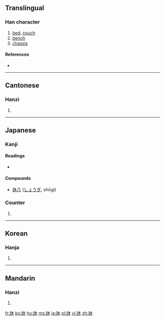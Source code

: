 {{also|床}}
==Translingual==

===Han character===
{{Han char|rn=90|rad=爿|as=04|sn=8|four=|canj=VMD}}

# [[bed]], [[couch]]
# [[bench]]
# [[chassis]]

====References====
* {{Han ref|kx=0691.150|dkj=19763|dj=1104.110|hdz=42374.040|uh=7240|ud=29248}}

----

==Cantonese==

===Hanzi===
{{yue-hanzi|jyut=cong4|y=chong4}}

# {{defn|lang=yue|sort=爿04}}

----

==Japanese==

===Kanji===
{{ja-kanji|grade=|rs=爿04}}

====Readings====
* {{ja-readings|goon=[[じょう]] (jō)|kanon=[[そう]] (sō)|kanyoon=[[しょう]] (shō)|kun=[[ゆか]] (yuka)}}

====Compounds====
* [[牀几]] ([[しょうぎ]], shōgi)

===Counter===
{{ja-pos|しょう|counter}}

# {{alternative form of|床|lang=ja}}

----

==Korean==

===Hanja===
{{ko-hanja|hangeul=상|eumhun=|rv=sang|mr=sang|y=sang}}

# {{defn|lang=ko|sort=爿04}}

----

==Mandarin==

===Hanzi===
{{cmn-hanzi|pin=[[chuáng]] ([[chuang2]]), [[pàn]] ([[pan4]]), [[piān]] ([[pian1]])|wg=ch'uang<sup>2</sup>, p'an<sup>4</sup>, p'ien<sup>1</sup>}}

# {{defn|lang=cmn|sort=爿04}}

[[fr:牀]]
[[ko:牀]]
[[hu:牀]]
[[ms:牀]]
[[ja:牀]]
[[pl:牀]]
[[vi:牀]]
[[zh:牀]]
